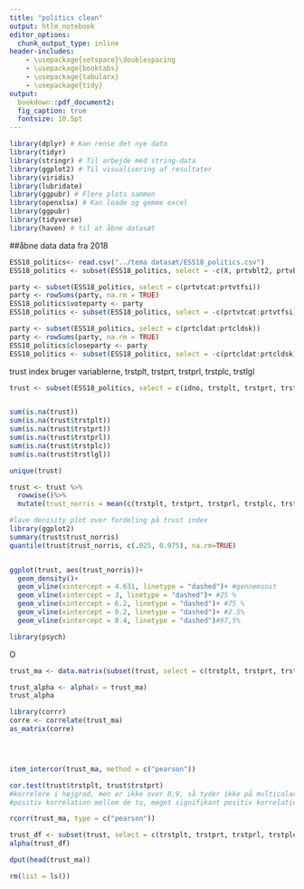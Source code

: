 ---
title: "politics clean"
output: htlm_notebook
editor_options: 
  chunk_output_type: inline
header-includes:
    - \usepackage{setspace}\doublespacing
    - \usepackage{booktabs} 
    - \usepackage{tabularx}
    - \usepackage{tidy}
output:   
  bookdown::pdf_document2:
  fig_caption: true
  fontsize: 10.5pt
---
```{r hente-pakker, message=FALSE, include=FALSE, echo=FALSE}
library(dplyr) # Kan rense det nye data
library(tidyr)
library(stringr) # Til arbejde med string-data
library(ggplot2) # Til visualisering af resultater
library(viridis)
library(lubridate)
library(ggpubr) # Flere plots sammen
library(openxlsx) # Kan loade og gemme excel
library(ggpubr)
library(tidyverse)
library(haven) # til at åbne datasæt 
```


##åbne data 
data fra 2018
```{r åben data, include=FALSE, echo=FALSE}
ESS18_politics<- read.csv("../tema datasæt/ESS18_politics.csv")
ESS18_politics <- subset(ESS18_politics, select = -c(X, prtvblt2, prtvblt3, prtvede2))
```



```{r}
party <- subset(ESS18_politics, select = c(prtvtcat:prtvtfsi))
party <- rowSums(party, na.rm = TRUE)
ESS18_politics$voteparty <- party
ESS18_politics <- subset(ESS18_politics, select = -c(prtvtcat:prtvtfsi))
```

```{r}
party <- subset(ESS18_politics, select = c(prtcldat:prtcldsk))
party <- rowSums(party, na.rm = TRUE)
ESS18_politics$closeparty <- party
ESS18_politics <- subset(ESS18_politics, select = -c(prtcldat:prtcldsk))
```


trust index 
bruger variablerne, trstplt, trstprt, trstprl, trstplc, trstlgl
```{r}
trust <- subset(ESS18_politics, select = c(idno, trstplt, trstprt, trstprl, trstplc, trstlgl))


sum(is.na(trust))
sum(is.na(trust$trstplt))
sum(is.na(trust$trstprt))
sum(is.na(trust$trstprl))
sum(is.na(trust$trstplc))
sum(is.na(trust$trstlgl))

unique(trust)

```


```{r}
trust <- trust %>%
  rowwise()%>%
  mutate(trust_norris = mean(c(trstplt, trstprt, trstprl, trstplc, trstlgl)), trust_norris_na = sum(is.na(c(trstplt, trstprt, trstprl, trstplc, trstlgl))))
```

```{r}
#lave denisity plot over fordeling på trust index
library(ggplot2)
summary(trust$trust_norris)
quantile(trust$trust_norris, c(.025, 0.975), na.rm=TRUE) 


ggplot(trust, aes(trust_norris))+
  geom_density()+
  geom_vline(xintercept = 4.631, linetype = "dashed")+ #gennemsnit
  geom_vline(xintercept = 3, linetype = "dashed")+ #25 %
  geom_vline(xintercept = 6.2, linetype = "dashed")+ #75 %
  geom_vline(xintercept = 0.2, linetype = "dashed")+ #2.5%
  geom_vline(xintercept = 8.4, linetype = "dashed")#97,5%
```


```{r, message=FALSE, include=FALSE, echo=FALSE}
library(psych)
```

O
```{r}
trust_ma <- data.matrix(subset(trust, select = c(trstplt, trstprt, trstprl, trstplc, trstlgl)))

```

```{r}
trust_alpha <- alpha(x = trust_ma)
trust_alpha
```
```{r}
library(corrr)
corre <- correlate(trust_ma)
as_matrix(corre)




item_intercor(trust_ma, method = c("pearson"))
```
```{r bivariat korrelation test}
cor.test(trust$trstplt, trust$trstprt)
#korrelere i højgrad, men er ikke over 0,9, så tyder ikke på multicolaritet. 
#positiv korrelation mellem de to, meget signifikant positiv korrelation mellem de to variabler. se video https://www.youtube.com/watch?v=2J_ZlxLeuQU.
```
```{r multivariate }

rcorr(trust_ma, type = c("pearson"))

```


```{r}
trust_df <- subset(trust, select = c(trstplt, trstprt, trstprl, trstplc, trstlgl))
alpha(trust_df)
```

```{r}
dput(head(trust_ma))
```


```{r}
rm(list = ls())
```

